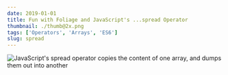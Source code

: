 ```yaml
---
date: 2019-01-01
title: Fun with Foliage and JavaScript's ...spread Operator
thumbnail: ./thumb@2x.png
tags: ['Operators', 'Arrays', 'ES6']
slug: spread
---
```


![JavaScript's spread operator copies the content of one array, and dumps them out into another](./Spread.png)